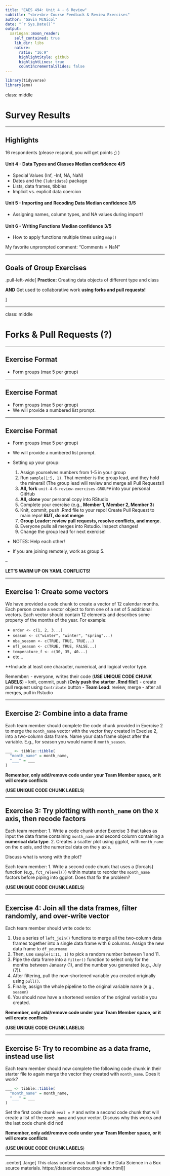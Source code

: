```yaml
---
title: "EAES 494: Unit 4 - 6 Review"
subtitle: "<br><br> Course Feedback & Review Exercises"
author: "Gavin McNicol"
date: "`r Sys.Date()`"
output:
  xaringan::moon_reader:
    self_contained: true
    lib_dir: libs
    nature:
      ratio: "16:9"
      highlightStyle: github
      highlightLines: true
      countIncrementalSlides: false
---
```


```r
library(tidyverse)
library(emo)
```

class: middle

# Survey Results

---

## Highlights

16 respondents (please respond, you will get points ;) )

#### Unit 4 - Data Types and Classes **Median confidence 4/5**
  * Special Values (Inf, -Inf, NA, NaN)
  * Dates and the `{lubridate}` package
  * Lists, data frames, tibbles
  * Implicit vs. explicit data coercion
  
#### Unit 5 - Importing and Recoding Data **Median confidence 3/5**
  * Assigning names, column types, and NA values during import!

  
#### Unit 6 - Writing Functions **Median confidence 3/5**
  * How to apply functions multiple times using `map()`
  
  
My favorite unprompted comment: 
"Comments = NaN"

---

## Goals of Group Exercises

.pull-left-wide[
**Practice:** Creating data objects of different type and class


**AND** Get used to collaborative work **using forks and pull requests!**  


]

---

class: middle

# Forks & Pull Requests (?) 


---

## Exercise Format

- Form groups (max 5 per group)

---

## Exercise Format

- Form groups (max 5 per group)
- We will provide a numbered list prompt. 
    
---

## Exercise Format

- Form groups (max 5 per group)
- We will provide a numbered list prompt.
    
- Setting up your group:
    1. Assign yourselves numbers from 1-5 in your group
    2. Run `sample(1:5, 1)`. That member is the group lead, and they hold the mineral! (The group lead will review and merge all Pull Requests!)
    3. **All, fork** `unit-4-6-review-exercises-GROUP#` into your personal GitHub
    4. **All, clone** your personal copy into RStudio
    5. Complete your exercise (e.g., **Member 1, Member 2, Member 3**)
    6. Knit, commit, push .Rmd file to your repo! Create Pull Request to main repo! **BUT, do not merge**
    7. **Group Leader: review pull requests, resolve conflicts, and merge. **
    8. Everyone pulls all merges into Rstudio. Inspect changes!
    9. Change the group lead for next exercise!

- NOTES: Help each other!
- If you are joining remotely, work as group 5.

--

**LET'S WARM UP ON YAML CONFLICTS!**


---

## Exercise 1: Create some vectors

We have provided a code chunk to create a vector of 12 calendar months. Each person create a vector object to form one of a set of 5 additional vectors. Each vector should contain 12 elements and describes some property of the months of the year. For example:

- `order <- c(1, 2, 3...)`
- `season <- c("winter", "winter", "spring"...)`
- `nba_season <- c(TRUE, TRUE, TRUE...)`
- `nfl_season <- c(TRUE, TRUE, FALSE...)`
- `temperature_f <- c(30, 35, 40...)`
- etc...

**Include at least one character, numerical, and logical vector type. 

Remember: 
- everyone, writes their code (**USE UNIQUE CODE CHUNK LABELS**)
- knit, commit, push  (**Only push the starter .Rmd file!**)
- create pull request using `Contribute` button
- **Team Lead**: review, merge
- after all merges, pull in Rstudio

---

## Exercise 2: Combine into a data frame

Each team member should complete the code chunk provided in Exercise 2 to merge the `month_name` vector with the vector they created in Execise 2, into a two-column data frame. Name your data frame object after the variable. E.g., for season you would name it `month_season`.

```r
___ <- tibble::tibble(
  "month_name" = month_name,
  "___" = ___
)
```

**Remember, only add/remove code under your Team Member space, or it will create conflicts**
  
(**USE UNIQUE CODE CHUNK LABELS**)

---

## Exercise 3: Try plotting with `month_name` on the x axis, then recode factors

Each team member:
1. Write a code chunk under Exercise 3 that takes as input the data frame containing `month_name` and second column containing a **numerical data type**.
2. Creates a scatter plot using ggplot, with `month_name` on the x axis, and the numerical data on the y axis. 

Discuss what is wrong with the plot?

Each team member:
1. Write a second code chunk that uses a {forcats} function (e.g., `fct_relevel()`) within mutate to reorder the `month_name` factors before piping into ggplot.
Does that fix the problem?

(**USE UNIQUE CODE CHUNK LABELS**)

---

## Exercise 4: Join all the data frames, filter randomly, and over-write vector

Each team member should write code to:
  
1. Use a series of `left_join()` functions to merge all the two-column data frames together into a single data frame with 6 columns. Assign the new data frame to `df_yourname` 
2. Then, use `sample(1:11, 1)` to pick a random number between 1 and 11. 
3. Pipe the data frame into a `filter()` function to select only for the months between January (1), and the number you generated (e.g., July (7)). 
4. After filtering, pull the now-shortened variable you created originally using `pull()`. 
5. Finally, assign the whole pipeline to the original variable name (e.g., `season`)
6. You should now have a shortened version of the original variable you created.

**Remember, only add/remove code under your Team Member space, or it will create conflicts**
  
(**USE UNIQUE CODE CHUNK LABELS**)

---

## Exercise 5: Try to recombine as a data frame, instead use list

Each team member should now complete the following code chunk in their starter file to again merge the vector they created with `month_name`. Does it work?
  
```r
___ <- tibble::tibble(
  "month_name" = month_name,
  "___" = ___
)
```

Set the first code chunk `eval = F` and write a second code chunk that will create a list of the `month_name` and your vector. Discuss why this works and the last code chunk did not!

**Remember, only add/remove code under your Team Member space, or it will create conflicts**
  
(**USE UNIQUE CODE CHUNK LABELS**)

---


.center[
.large[
This class content was built from the Data Science in a Box source materials.
https://datasciencebox.org/index.html
]
]
